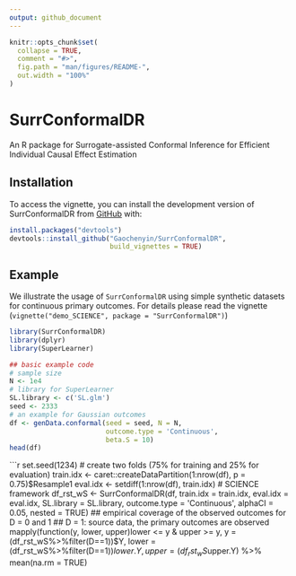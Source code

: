 ```yaml
---
output: github_document
---
```


<!-- README.md is generated from README.Rmd. Please edit that file -->

```r
knitr::opts_chunk$set(
  collapse = TRUE,
  comment = "#>",
  fig.path = "man/figures/README-",
  out.width = "100%"
)
```

# SurrConformalDR

<!-- badges: start -->
<!-- badges: end -->

An R package for Surrogate-assisted Conformal Inference for Efficient Individual Causal Effect Estimation

## Installation

To access the vignette, you can install the development version of SurrConformalDR from [GitHub](https://github.com/) with:

```r
install.packages("devtools")
devtools::install_github("Gaochenyin/SurrConformalDR",
                         build_vignettes = TRUE)
```

## Example

We illustrate the usage of `SurrConformalDR` using simple synthetic datasets for continuous primary outcomes. For details please read the vignette (`vignette("demo_SCIENCE", package = "SurrConformalDR")`)
```r
library(SurrConformalDR)
library(dplyr)
library(SuperLearner)
```

```r
## basic example code
# sample size
N <- 1e4
# library for SuperLearner
SL.library <- c('SL.glm')
seed <- 2333
# an example for Gaussian outcomes
df <- genData.conformal(seed = seed, N = N, 
                        outcome.type = 'Continuous',
                        beta.S = 10)
head(df)
```

```r
set.seed(1234)
# create two folds (75% for training and 25% for evaluation)
train.idx <- caret::createDataPartition(1:nrow(df), p = 0.75)$Resample1
eval.idx <- setdiff(1:nrow(df), train.idx)
# SCIENCE framework
df_rst_wS <- SurrConformalDR(df, 
                        train.idx = train.idx, 
                        eval.idx = eval.idx,
                        SL.library = SL.library,
                        outcome.type = 'Continuous',
                        alphaCI = 0.05, nested = TRUE)
## empirical coverage of the observed outcomes for D = 0 and 1
## D = 1: source data, the primary outcomes are observed
mapply(function(y, lower, upper)lower <= y & upper >= y, 
       y = (df_rst_wS%>%filter(D==1))$Y, 
       lower = (df_rst_wS%>%filter(D==1))$lower.Y,
       upper = (df_rst_wS%>%filter(D==1))$upper.Y) %>% 
   mean(na.rm = TRUE)

